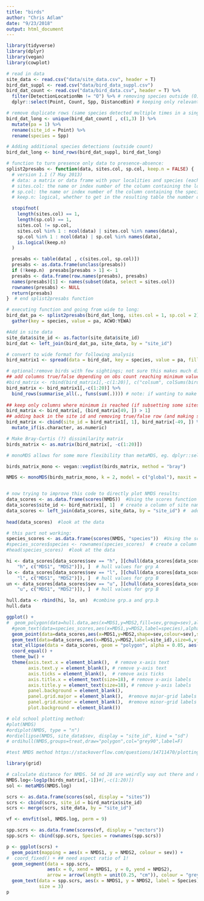 ```yaml
---
title: "birds"
author: "Chris Adlam"
date: "9/23/2018"
output: html_document
---
```


```r
library(tidyverse)
library(dplyr)
library(vegan)
library(cowplot)

# read in data
site_data <- read.csv("data/site_data.csv", header = T)
bird_dat_suppl <- read.csv("data/bird_data_suppl.csv")
bird_dat_count <- read.csv("data/bird_data.csv", header = T) %>% 
  filter(DetectionLocationNm != "O") %>% # removing species outside (O) the stand
  dplyr::select(Point, Count, Spp, DistanceBin) # keeping only relevant columns

# remove duplicate rows (same species detected multiple times in a single plot)
bird_dat_long <- unique(bird_dat_count[ , c(1,3) ]) %>% 
  mutate(pa = 1) %>% 
  rename(site_id = Point) %>% 
  rename(species = Spp)

# Adding additional species detections (outside count)
bird_dat_long <- bind_rows(bird_dat_suppl, bird_dat_long)

# function to turn presence only data to presence-absence:
splist2presabs <- function(data, sites.col, sp.col, keep.n = FALSE) {
  # version 1.1 (7 May 2013)
  # data: a matrix or data frame with your localities and species (each in a different column)
  # sites.col: the name or index number of the column containing the localities
  # sp.col: the name or index number of the column containing the species names or codes
  # keep.n: logical, whether to get in the resulting table the number of times each species appears in each locality; if false (the default), only the presence (1) or absence (0) are recorded

  stopifnot(
    length(sites.col) == 1,
    length(sp.col) == 1,
    sites.col != sp.col,
    sites.col %in% 1 : ncol(data) | sites.col %in% names(data),
    sp.col %in% 1 : ncol(data) | sp.col %in% names(data),
    is.logical(keep.n)
  )

  presabs <- table(data[ , c(sites.col, sp.col)])
  presabs <- as.data.frame(unclass(presabs))
  if (!keep.n)  presabs[presabs > 1] <- 1
  presabs <- data.frame(row.names(presabs), presabs)
  names(presabs)[1] <- names(subset(data, select = sites.col))
  rownames(presabs) <- NULL
  return(presabs)
}  # end splist2presabs function

# executing function and going from wide to long:
bird_dat_pa <- splist2presabs(bird_dat_long, sites.col = 1, sp.col = 2) %>% 
  gather(key = species, value = pa, ACWO:YEWA)

#Add in site data
site_data$site_id <- as.factor(site_data$site_id)
bird_dat <- left_join(bird_dat_pa, site_data, by = "site_id") 
```

```r
# convert to wide format for following analysis
bird_matrix1 <- spread(data = bird_dat, key = species, value = pa, fill = 0)

# optional:remove birds with few sightings; not sure this makes much difference
## add columns true/false depending on obs count reaching minimum value
#bird_matrix <- rbind(bird_matrix1[,-c(1:20)], c("colsum", colSums(bird_matrix1[,-c(1:20)]) == 1))
bird_matrix <- bird_matrix1[,-c(1:20)] %>%
  bind_rows(summarise_all(., funs(sum(.)))) # note: if wanting to make a row named total, could have used: funs(if(is.numeric(.)) sum(.) else "Total"
  
## keep only columns where minimum is reached (if subsetting some sites, change row number, here 49)
bird_matrix <- bird_matrix[, (bird_matrix[49, ]) > 1]
## adding back in the site id and removing true/false row (and making sure it's all read in as numeric)
bird_matrix <- cbind(site_id = bird_matrix1[, 1], bird_matrix[-49, ]) %>%
  mutate_if(is.character, as.numeric)

# Make Bray-Curtis (?) dissimilarity matrix
birds_matrix <- as.matrix(bird_matrix[, -c(1:20)])
```

```r
# monoMDS allows for some more flexibility than metaMDS, eg. dplyr::selecting alternative MDS methods; one problem is that species can't be plotted along with sites.

birds_matrix_mono <- vegan::vegdist(birds_matrix, method = "bray")

NMDS <- monoMDS(birds_matrix_mono, k = 2, model = c("global"), maxit = 50000, weakties = TRUE, stress = 1, scaling = TRUE, pc = TRUE, smin = 1e-4, sfgrmin = 1e-7, sratmax = 0.99999)


# now trying to improve this code to directly plot NMDS results:
data_scores <- as.data.frame(scores(NMDS))  #Using the scores function from vegan to extract the site scores and convert to a data.frame
data_scores$site_id <- bird_matrix1[, 1]  # create a column of site names, from the rownames of data.scores
data_scores <- left_join(data_scores, site_data, by = "site_id") #  add the grp variable created earlier
  
head(data_scores)  #look at the data

# this part not working:
species_scores <- as.data.frame(scores(NMDS, "species"))  #Using the scores function from vegan to extract the species scores and convert to a data.frame
#species_scores$species <- rownames(species_scores)  # create a column of species, from the rownames of species.scores
#head(species_scores)  #look at the data

hi <- data_scores[data_scores$sev == "h", ][chull(data_scores[data_scores$sev == 
    "h", c("MDS1", "MDS2")]), ]  # hull values for grp A
lo <- data_scores[data_scores$sev == "l", ][chull(data_scores[data_scores$sev == 
    "l", c("MDS1", "MDS2")]), ]  # hull values for grp B
un <- data_scores[data_scores$sev == "u", ][chull(data_scores[data_scores$sev == 
    "u", c("MDS1", "MDS2")]), ]  # hull values for grp B

hull.data <- rbind(hi, lo, un)  #combine grp.a and grp.b
hull.data

ggplot() + 
#  geom_polygon(data=hull.data,aes(x=MDS1,y=MDS2,fill=sev,group=sev),alpha=0.30) + # add the convex hulls
  #geom_text(data=species_scores,aes(x=MDS1,y=MDS2,label=species),alpha=0.5) +  # add the species labels
  geom_point(data=data_scores,aes(x=MDS1,y=MDS2,shape=sev,colour=sev),size=3) + # add the point markers
  geom_text(data=data_scores,aes(x=MDS1,y=MDS2,label=site_id),size=6,vjust=0) +  # add the site labels+
  stat_ellipse(data = data_scores, geom = "polygon", alpha = 0.05, aes(x=MDS1,y=MDS2, fill = sev), level = 0.8) +
  coord_equal() +
  theme_bw() + 
  theme(axis.text.x = element_blank(),  # remove x-axis text
        axis.text.y = element_blank(), # remove y-axis text
        axis.ticks = element_blank(),  # remove axis ticks
        axis.title.x = element_text(size=18), # remove x-axis labels
        axis.title.y = element_text(size=18), # remove y-axis labels
        panel.background = element_blank(), 
        panel.grid.major = element_blank(),  #remove major-grid labels
        panel.grid.minor = element_blank(),  #remove minor-grid labels
        plot.background = element_blank())

# old school plotting method:
#plot(NMDS)
#ordiplot(NMDS, type = "n")
#ordiellipse(NMDS, site_data$sev, display = "site_id", kind = "sd")
# ordihull(NMDS,groups=treat,draw="polygon",col="grey90",label=F)

```

```r
#test NMDS method https://stackoverflow.com/questions/14711470/plotting-envfit-vectors-vegan-package-in-ggplot2

library(grid)

# calculate distance for NMDS. 54 nd 28 are weirdly way out there and need to be removed.
NMDS.log<-log1p(birds_matrix[,-1])#[,-c(1:20)])
sol <- metaMDS(NMDS.log)

scrs <- as.data.frame(scores(sol, display = "sites"))
scrs <- cbind(scrs, site_id = bird_matrix$site_id)
scrs <- merge(scrs, site_data, by = "site_id")

vf <- envfit(sol, NMDS.log, perm = 9)

spp.scrs <- as.data.frame(scores(vf, display = "vectors"))
spp.scrs <- cbind(spp.scrs, Species = rownames(spp.scrs))

p <- ggplot(scrs) +
  geom_point(mapping = aes(x = NMDS1, y = NMDS2, colour = sev)) +
#  coord_fixed() + ## need aspect ratio of 1!
  geom_segment(data = spp.scrs,
               aes(x = 0, xend = NMDS1, y = 0, yend = NMDS2),
               arrow = arrow(length = unit(0.25, "cm")), colour = "grey") +
  geom_text(data = spp.scrs, aes(x = NMDS1, y = NMDS2, label = Species),
            size = 3)
p

```
